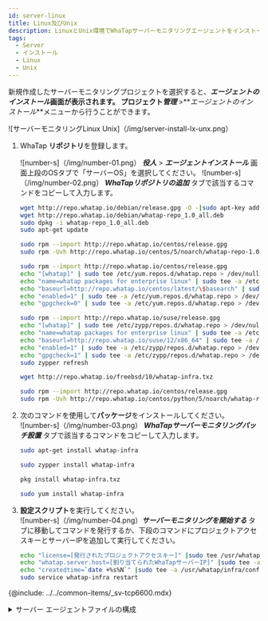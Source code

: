 ```yaml
---
id: server-linux
title: Linux及びUnix
description: LinuxとUnix環境でWhaTapサーバーモニタリングエージェントをインストールする方法を提供します。
tags:
  - Server
  - インストール
  - Linux
  - Unix
---
```



新規作成したサーバーモニタリングプロジェクトを選択すると、**_エージェントのインストール_**画面が表示されます。 プロジェクト**_管理_** >**_エージェントのインストール_**メニューから行うことができます。

![サーバーモニタリングLinux Unix]（/img/server-install-lx-unx.png）

<!-- ![](/img/server-install.png) -->

1.  WhaTap **リポジトリ**を登録します。  

    ![number-s]（/img/number-01.png） **_役人_** > **_エージェントインストール_** 画面上段のOSタブで「サーバーOS」を選択してください。 ![number-s]（/img/number-02.png） **_WhaTapリポジトリの追加_** タブで該当するコマンドをコピーして入力します。

    <Tabs>
    <TabItem value="du" label="Debian / Ubuntu" default>

    ```bash title=SH
    wget http://repo.whatap.io/debian/release.gpg -O -|sudo apt-key add -
    wget http://repo.whatap.io/debian/whatap-repo_1.0_all.deb
    sudo dpkg -i whatap-repo_1.0_all.deb
    sudo apt-get update
    ```

    </TabItem>
    <TabItem value="co" label="CentOS">

    ```bash title=SH
    sudo rpm --import http://repo.whatap.io/centos/release.gpg
    sudo rpm -Uvh http://repo.whatap.io/centos/5/noarch/whatap-repo-1.0-1.noarch.rpm
    ```

    </TabItem>
    <TabItem value="al" label="Amazon Linux">

    ```bash title=SH
    sudo rpm --import http://repo.whatap.io/centos/release.gpg
    echo "[whatap]" | sudo tee /etc/yum.repos.d/whatap.repo > /dev/null
    echo "name=whatap packages for enterprise linux" | sudo tee -a /etc/yum.repos.d/whatap.repo > /dev/null
    echo "baseurl=http://repo.whatap.io/centos/latest/\$basearch" | sudo tee -a /etc/yum.repos.d/whatap.repo > /dev/null
    echo "enabled=1" | sudo tee -a /etc/yum.repos.d/whatap.repo > /dev/null
    echo "gpgcheck=0" | sudo tee -a /etc/yum.repos.d/whatap.repo > /dev/null
    ```

    </TabItem>
    </Tabs>

    <Tabs>
    <TabItem value="suse" label="SUSE">

    ```bash title=SH
    sudo rpm --import http://repo.whatap.io/suse/release.gpg
    echo "[whatap]" | sudo tee /etc/zypp/repos.d/whatap.repo > /dev/null
    echo "name=whatap packages for enterprise linux" | sudo tee -a /etc/zypp/repos.d/whatap.repo > /dev/null
    echo "baseurl=http://repo.whatap.io/suse/12/x86_64" | sudo tee -a /etc/zypp/repos.d/whatap.repo > /dev/null
    echo "enabled=1" | sudo tee -a /etc/zypp/repos.d/whatap.repo > /dev/null
    echo "gpgcheck=1" | sudo tee -a /etc/zypp/repos.d/whatap.repo > /dev/null
    sudo zypper refresh
    ```

    </TabItem>
    <TabItem value="fb" label="FreeBSD">

    ```bash title=SH
    wget http://repo.whatap.io/freebsd/10/whatap-infra.txz
    ```

    </TabItem>
    <TabItem value="xs" label="XenServer">

    ```bash title=SH
    sudo rpm --import http://repo.whatap.io/centos/release.gpg
    sudo rpm -Uvh http://repo.whatap.io/centos/python/5/noarch/whatap-repo-1.0-1.noarch.rpm
    ```

    </TabItem>
    </Tabs>

2.  次のコマンドを使用して**パッケージ**をインストールしてください。<br/>
    ![number-s]（/img/number-03.png） **_WhaTapサーバーモニタリングパッチ設置_** タブで該当するコマンドをコピーして入力します。

    <Tabs>
    <TabItem value="du" label="Debian / Ubuntu" default>

    ```bash title=SH
    sudo apt-get install whatap-infra
    ```

    </TabItem>
    <TabItem value="suse" label="SUSE">

    ```bash title=SH
    sudo zypper install whatap-infra
    ```

    </TabItem>
    <TabItem value="fb" label="FreeBSD">

    ```bash title=SH
    pkg install whatap-infra.txz
    ```

    </TabItem>

    <TabItem value="cax" label="CentOS / Amazon Linux / XenServer">

    ```bash title=SH
    sudo yum install whatap-infra
    ```

    </TabItem>

    </Tabs>

3.  **設定スクリプト**を実行してください。<br/>
    ![number-s]（/img/number-04.png）**_サーバーモニタリングを開始する_** タブに移動してコマンドを発行するか、下段のコマンドにプロジェクトアクセスキーとサーバーIPを追加して実行してください。

    ```bash
    echo "license=[発行されたプロジェクトアクセスキー]" |sudo tee /usr/whatap/infra/conf/whatap.conf
    echo "whatap.server.host=[割り当てられたWhaTapサーバーIP]" |sudo tee -a /usr/whatap/infra/conf/whatap.conf
    echo "createdtime=`date +%s%N`" |sudo tee -a /usr/whatap/infra/conf/whatap.conf
    sudo service whatap-infra restart
    ```

{@include: ../../common-items/_sv-tcp6600.mdx}  

<details>
<summary>サーバー エージェントファイルの構成</summary>

{@include: ../../common-items/_sv-cpf.mdx} 

{@include: ../../common-items/_sv-lf-cpf.mdx}

</details>

<!-- 
    :::note
    에이전트에서 수집 서버로 **TCP 6600** 포트 접근이 가능해야 합니다.(TCP 아웃바운드)
    :::
-->

